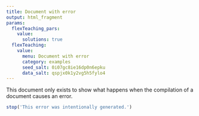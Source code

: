 ```yaml
---
title: Document with error
output: html_fragment
params:
  flexTeaching_pars:
    value:
      solutions: true
  flexTeaching:
    value:
      menu: Document with error
      category: examples
      seed_salt: 0i07gc8ie16dp0n6epku
      data_salt: qspjx0k1y2vg5h5fylo4
---
```


This document only exists to show what happens when the compilation of a document causes an error.

```r
stop('This error was intentionally generated.')
```
